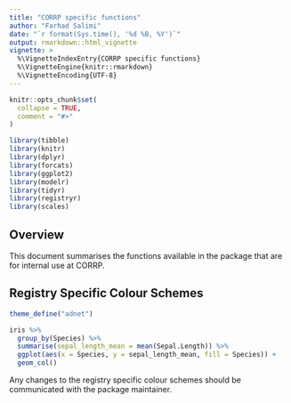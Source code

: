 ```yaml
---
title: "CORRP specific functions"
author: "Farhad Salimi"
date: "`r format(Sys.time(), '%d %B, %Y')`"
output: rmarkdown::html_vignette
vignette: >
  %\VignetteIndexEntry{CORRP specific functions}
  %\VignetteEngine{knitr::rmarkdown}
  %\VignetteEncoding{UTF-8}
---
```


```r
knitr::opts_chunk$set(
  collapse = TRUE,
  comment = "#>"
)
```

```r
library(tibble)
library(knitr)
library(dplyr)
library(forcats)
library(ggplot2)
library(modelr)
library(tidyr)
library(registryr)
library(scales)
```

## Overview

This document summarises the functions available in the package that are for internal use at CORRP.

## Registry Specific Colour Schemes

```r
theme_define("adnet")

iris %>%
  group_by(Species) %>% 
  summarise(sepal_length_mean = mean(Sepal.Length)) %>%
  ggplot(aes(x = Species, y = sepal_length_mean, fill = Species)) + 
  geom_col()
```

Any changes to the registry specific colour schemes should be communicated with the package maintainer.
